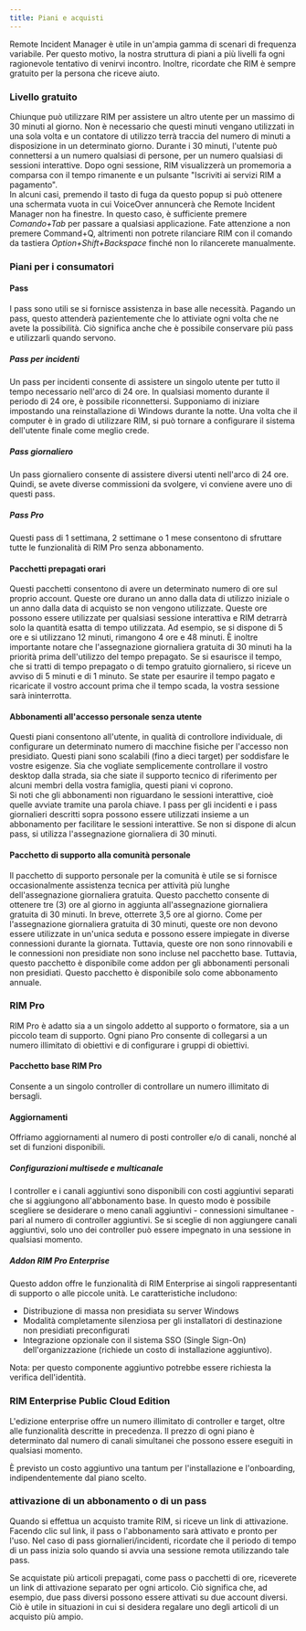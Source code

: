 ```yaml
---
title: Piani e acquisti
---
```



Remote Incident Manager è utile in un'ampia gamma di scenari di frequenza variabile. Per questo motivo, la nostra struttura di piani a più livelli fa ogni ragionevole tentativo di venirvi incontro. Inoltre, ricordate che RIM è sempre gratuito per la persona che riceve aiuto.

### Livello gratuito

Chiunque può utilizzare RIM per assistere un altro utente per un massimo di 30 minuti al giorno. Non è necessario che questi minuti vengano utilizzati in una sola volta e un contatore di utilizzo terrà traccia del numero di minuti a disposizione in un determinato giorno. Durante i 30 minuti, l'utente può connettersi a un numero qualsiasi di persone, per un numero qualsiasi di sessioni interattive. Dopo ogni sessione, RIM visualizzerà un promemoria a comparsa con il tempo rimanente e un pulsante "Iscriviti ai servizi RIM a pagamento".  
<MacOS>
In alcuni casi, premendo il tasto di fuga da questo popup si può ottenere una schermata vuota in cui VoiceOver annuncerà che Remote Incident Manager non ha finestre. In questo caso, è sufficiente premere *Comando+Tab* per passare a qualsiasi applicazione. Fate attenzione a non premere Command+Q, altrimenti non potrete rilanciare RIM con il comando da tastiera *Option+Shift+Backspace* finché non lo rilancerete manualmente.
</MacOS>

### Piani per i consumatori

#### Pass

I pass sono utili se si fornisce assistenza in base alle necessità. Pagando un pass, questo attenderà pazientemente che lo attiviate ogni volta che ne avete la possibilità. Ciò significa anche che è possibile conservare più pass e utilizzarli quando servono.

##### Pass per incidenti

Un pass per incidenti consente di assistere un singolo utente per tutto il tempo necessario nell'arco di 24 ore. In qualsiasi momento durante il periodo di 24 ore, è possibile riconnettersi. Supponiamo di iniziare impostando una reinstallazione di Windows durante la notte. Una volta che il computer è in grado di utilizzare RIM, si può tornare a configurare il sistema dell'utente finale come meglio crede.

##### Pass giornaliero

Un pass giornaliero consente di assistere diversi utenti nell'arco di 24 ore. Quindi, se avete diverse commissioni da svolgere, vi conviene avere uno di questi pass.

##### Pass Pro

Questi pass di 1 settimana, 2 settimane o 1 mese consentono di sfruttare tutte le funzionalità di RIM Pro senza abbonamento.

#### Pacchetti prepagati orari

Questi pacchetti consentono di avere un determinato numero di ore sul proprio account. Queste ore durano un anno dalla data di utilizzo iniziale o un anno dalla data di acquisto se non vengono utilizzate.
Queste ore possono essere utilizzate per qualsiasi sessione interattiva e RIM detrarrà solo la quantità esatta di tempo utilizzata. Ad esempio, se si dispone di 5 ore e si utilizzano 12 minuti, rimangono 4 ore e 48 minuti. È inoltre importante notare che l'assegnazione giornaliera gratuita di 30 minuti ha la priorità prima dell'utilizzo del tempo prepagato. Se si esaurisce il tempo, che si tratti di tempo prepagato o di tempo gratuito giornaliero, si riceve un avviso di 5 minuti e di 1 minuto. Se state per esaurire il tempo pagato e ricaricate il vostro account prima che il tempo scada, la vostra sessione sarà ininterrotta.

#### Abbonamenti all'accesso personale senza utente

Questi piani consentono all'utente, in qualità di controllore individuale, di configurare un determinato numero di macchine fisiche per l'accesso non presidiato. Questi piani sono scalabili (fino a dieci target) per soddisfare le vostre esigenze. Sia che vogliate semplicemente controllare il vostro desktop dalla strada, sia che siate il supporto tecnico di riferimento per alcuni membri della vostra famiglia, questi piani vi coprono.  
Si noti che gli abbonamenti non riguardano le sessioni interattive, cioè quelle avviate tramite una parola chiave. I pass per gli incidenti e i pass giornalieri descritti sopra possono essere utilizzati insieme a un abbonamento per facilitare le sessioni interattive. Se non si dispone di alcun pass, si utilizza l'assegnazione giornaliera di 30 minuti.

#### Pacchetto di supporto alla comunità personale

Il pacchetto di supporto personale per la comunità è utile se si fornisce occasionalmente assistenza tecnica per attività più lunghe dell'assegnazione giornaliera gratuita. Questo pacchetto consente di ottenere tre (3) ore al giorno in aggiunta all'assegnazione giornaliera gratuita di 30 minuti. In breve, otterrete 3,5 ore al giorno. Come per l'assegnazione giornaliera gratuita di 30 minuti, queste ore non devono essere utilizzate in un'unica seduta e possono essere impiegate in diverse connessioni durante la giornata. Tuttavia, queste ore non sono rinnovabili e le connessioni non presidiate non sono incluse nel pacchetto base. Tuttavia, questo pacchetto è disponibile come addon per gli abbonamenti personali non presidiati. Questo pacchetto è disponibile solo come abbonamento annuale.

### RIM Pro

RIM Pro è adatto sia a un singolo addetto al supporto o formatore, sia a un piccolo team di supporto. Ogni piano Pro consente di collegarsi a un numero illimitato di obiettivi e di configurare i gruppi di obiettivi.

#### Pacchetto base RIM Pro

Consente a un singolo controller di controllare un numero illimitato di bersagli.

#### Aggiornamenti

Offriamo aggiornamenti al numero di posti controller e/o di canali, nonché al set di funzioni disponibili.

##### Configurazioni multisede e multicanale

I controller e i canali aggiuntivi sono disponibili con costi aggiuntivi separati che si aggiungono all'abbonamento base. In questo modo è possibile scegliere se desiderare o meno canali aggiuntivi - connessioni simultanee - pari al numero di controller aggiuntivi. Se si sceglie di non aggiungere canali aggiuntivi, solo uno dei controller può essere impegnato in una sessione in qualsiasi momento. 

##### Addon RIM Pro Enterprise

Questo addon offre le funzionalità di RIM Enterprise ai singoli rappresentanti di supporto o alle piccole unità. Le caratteristiche includono:
* Distribuzione di massa non presidiata su server Windows
* Modalità completamente silenziosa per gli installatori di destinazione non presidiati preconfigurati
* Integrazione opzionale con il sistema SSO (Single Sign-On) dell'organizzazione (richiede un costo di installazione aggiuntivo).

Nota: per questo componente aggiuntivo potrebbe essere richiesta la verifica dell'identità.

### RIM Enterprise Public Cloud Edition

L'edizione enterprise offre un numero illimitato di controller e target, oltre alle funzionalità descritte in precedenza. Il prezzo di ogni piano è determinato dal numero di canali simultanei che possono essere eseguiti in qualsiasi momento.

È previsto un costo aggiuntivo una tantum per l'installazione e l'onboarding, indipendentemente dal piano scelto.  

### attivazione di un abbonamento o di un pass

Quando si effettua un acquisto tramite RIM, si riceve un link di attivazione. Facendo clic sul link, il pass o l'abbonamento sarà attivato e pronto per l'uso. Nel caso di pass giornalieri/incidenti, ricordate che il periodo di tempo di un pass inizia solo quando si avvia una sessione remota utilizzando tale pass.

Se acquistate più articoli prepagati, come pass o pacchetti di ore, riceverete un link di attivazione separato per ogni articolo. Ciò significa che, ad esempio, due pass diversi possono essere attivati su due account diversi. Ciò è utile in situazioni in cui si desidera regalare uno degli articoli di un acquisto più ampio.